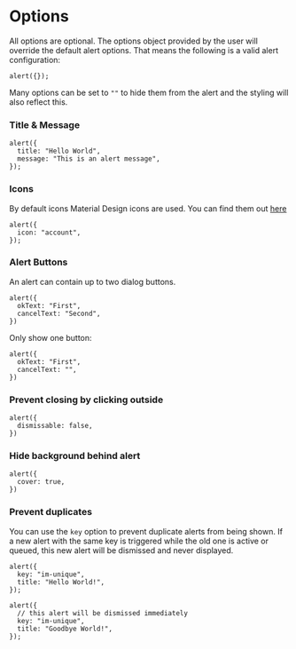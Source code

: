 # Options

All options are optional. The options object provided by the user will override the default alert options. That means the following is a valid alert configuration:

```tsx
alert({});
```

Many options can be set to `""` to hide them from the alert and the styling will also reflect this.

### Title & Message

```tsx {2,3}
alert({
  title: "Hello World",
  message: "This is an alert message",
});
```

### Icons

By default icons Material Design icons are used. You can find them out [here](https://pictogrammers.com/library/mdi/)

```tsx {2}
alert({
  icon: "account",
});
```

### Alert Buttons

An alert can contain up to two dialog buttons.

```tsx {2,3}
alert({
  okText: "First",
  cancelText: "Second",
})
```

Only show one button:

```tsx {3}
alert({
  okText: "First",
  cancelText: "",
})
```

### Prevent closing by clicking outside

```tsx {2}
alert({
  dismissable: false,
})
```

### Hide background behind alert

```tsx {2}
alert({
  cover: true,
})
```

### Prevent duplicates

You can use the `key` option to prevent duplicate alerts from being shown. If a new alert with the same key is triggered while the old one is active or queued, this new alert will be dismissed and never displayed.

```tsx
alert({
  key: "im-unique",
  title: "Hello World!",
});

alert({
  // this alert will be dismissed immediately
  key: "im-unique",
  title: "Goodbye World!",
});
```
